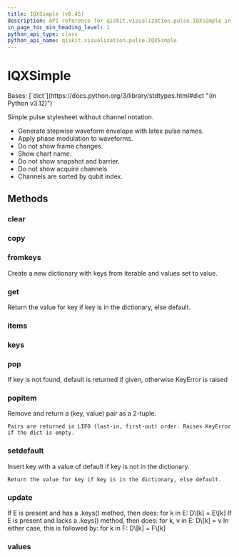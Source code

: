 ```yaml
---
title: IQXSimple (v0.45)
description: API reference for qiskit.visualization.pulse.IQXSimple in qiskit v0.45
in_page_toc_min_heading_level: 1
python_api_type: class
python_api_name: qiskit.visualization.pulse.IQXSimple
---
```


# IQXSimple

<Class id="qiskit.visualization.pulse.IQXSimple" isDedicatedPage={true} github="https://github.com/qiskit/qiskit/tree/stable/0.45/qiskit/visualization/pulse_v2/stylesheet.py" signature="qiskit.visualization.pulse.IQXSimple(**kwargs)" modifiers="class">
  Bases: [`dict`](https://docs.python.org/3/library/stdtypes.html#dict "(in Python v3.12)")

  Simple pulse stylesheet without channel notation.

  *   Generate stepwise waveform envelope with latex pulse names.
  *   Apply phase modulation to waveforms.
  *   Do not show frame changes.
  *   Show chart name.
  *   Do not show snapshot and barrier.
  *   Do not show acquire channels.
  *   Channels are sorted by qubit index.

  ## Methods

  ### clear

  <Function id="qiskit.visualization.pulse.IQXSimple.clear" signature="clear() → None.  Remove all items from D." />

  ### copy

  <Function id="qiskit.visualization.pulse.IQXSimple.copy" signature="copy() → a shallow copy of D" />

  ### fromkeys

  <Function id="qiskit.visualization.pulse.IQXSimple.fromkeys" signature="fromkeys(value=None, /)">
    Create a new dictionary with keys from iterable and values set to value.
  </Function>

  ### get

  <Function id="qiskit.visualization.pulse.IQXSimple.get" signature="get(key, default=None, /)">
    Return the value for key if key is in the dictionary, else default.
  </Function>

  ### items

  <Function id="qiskit.visualization.pulse.IQXSimple.items" signature="items() → a set-like object providing a view on D's items" />

  ### keys

  <Function id="qiskit.visualization.pulse.IQXSimple.keys" signature="keys() → a set-like object providing a view on D's keys" />

  ### pop

  <Function id="qiskit.visualization.pulse.IQXSimple.pop" signature="pop(k[, d]) → v, remove specified key and return the corresponding value.">
    If key is not found, default is returned if given, otherwise KeyError is raised
  </Function>

  ### popitem

  <Function id="qiskit.visualization.pulse.IQXSimple.popitem" signature="popitem()">
    Remove and return a (key, value) pair as a 2-tuple.

    Pairs are returned in LIFO (last-in, first-out) order. Raises KeyError if the dict is empty.
  </Function>

  ### setdefault

  <Function id="qiskit.visualization.pulse.IQXSimple.setdefault" signature="setdefault(key, default=None, /)">
    Insert key with a value of default if key is not in the dictionary.

    Return the value for key if key is in the dictionary, else default.
  </Function>

  ### update

  <Function id="qiskit.visualization.pulse.IQXSimple.update" signature="update([E, ]**F) → None.  Update D from dict/iterable E and F.">
    If E is present and has a .keys() method, then does: for k in E: D\[k] = E\[k] If E is present and lacks a .keys() method, then does: for k, v in E: D\[k] = v In either case, this is followed by: for k in F: D\[k] = F\[k]
  </Function>

  ### values

  <Function id="qiskit.visualization.pulse.IQXSimple.values" signature="values() → an object providing a view on D's values" />
</Class>

